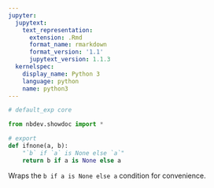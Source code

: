 ```yaml
---
jupyter:
  jupytext:
    text_representation:
      extension: .Rmd
      format_name: rmarkdown
      format_version: '1.1'
      jupytext_version: 1.1.3
  kernelspec:
    display_name: Python 3
    language: python
    name: python3
---
```


```python
# default_exp core
```

```python
from nbdev.showdoc import *
```

```python
# export
def ifnone(a, b):
    "`b` if `a` is None else `a`"
    return b if a is None else a
```

Wraps the `b if a is None else a` condition for convenience.

```python

```

